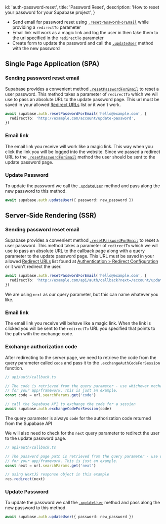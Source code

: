 
  id: 'auth-password-reset',
  title: 'Password Reset',
  description: 'How to reset your password for your Supabase project',
}

- Send email for password reset using [`.resetPasswordForEmail`](/docs/reference/javascript/auth-resetpasswordforemail) while providing a `redirectTo` parameter
- Email link will work as a magic link and log the user in then take them to the url specified in the `redirectTo` parameter
- Create form to update the password and call the [`.updateUser`](/docs/reference/javascript/auth-updateuser) method with the new password

## Single Page Application (SPA)

### Sending password reset email
Supabase provides a convenient method [`.resetPasswordForEmail`](/docs/reference/javascript/auth-resetpasswordforemail) 
to reset a user password. This method takes a parameter of `redirectTo` which we will use to pass an absolute URL to 
the update password page. This url must be saved in your allowed [Redirect URLs](https://app.supabase.com/project/sgbluorgiylcyqpqihab/auth/url-configuration) 
list or it won't work.

```ts
await supabase.auth.resetPasswordForEmail('hello@example.com', {
  redirectTo: 'http://example.com/account/update-password',
})
```

### Email link
The email link you receive will work like a magic link. This way when you click the link you will be logged into 
the website. Since we passed a redirect URL to the [`.resetPasswordForEmail`](https://supabase.com/docs/reference/javascript/auth-resetpasswordforemail) 
method the user should be sent to the update password page.

### Update Password
To update the password we call the [`.updateUser`](/docs/reference/javascript/auth-updateuser) method and pass along the new password to this method.

```ts
await supabase.auth.updateUser({ password: new_password })
```

## Server-Side Rendering (SSR)

### Sending password reset email
Supabase provides a convenient method [`.resetPasswordForEmail`](/docs/reference/javascript/auth-resetpasswordforemail) 
to reset a user password. This method takes a parameter of `redirectTo` which we will use to pass an absolute URL to 
the callback page along with a query parameter to the update password page. This URL must be saved in your 
allowed [Redirect URLs](https://app.supabase.com/project/_/auth/url-configuration) list found at 
[Authentication > Redirect Configuration](https://app.supabase.com/project/_/auth/url-configuration) or it won't 
redirect the user.

```ts
await supabase.auth.resetPasswordForEmail('hello@example.com', {
  redirectTo: 'http://example.com/api/auth/callback?next=/account/update-password',
})
```

<Admonition type="note">

We are using `next` as our query parameter, but this can name whatever you like.

</Admonition>

### Email link
The email link you receive will behave like a magic link. When the link is clicked you will be sent to the `redirectTo` URL you specified that points to the path with the exchange code.

### Exchange authorization code
After redirecting to the server page, we need to retrieve the code from the query parameter called `code` and pass it to the `.exchangeAuthCodeForSession` function.
```ts
// api/auth/callback.ts

// The code is retrieved from the query parameter - use whichever mechanism is recommended
// for your app/framework. This is just an example.
const code = url.searchParams.get('code')

// call the Supabase API to exchange the code for a session
await supabase.auth.exchangeCodeForSession(code)
```

<Admonition type="note">

The query parameter is always `code` for the authorization code returned from the Supabase API

</Admonition>

We will also need to check for the `next` query parameter to redirect the user to the update password page.
```ts
// api/auth/callback.ts

// The password page path is retrieved from the query parameter - use whichever mechanism is recommended
// for your app/framework. This is just an example.
const next = url.searchParams.get('next')

// using NextJS response object in this example
res.redirect(next)
```

### Update Password
To update the password we call the [`.updateUser`](/docs/reference/javascript/auth-updateuser) method and 
pass along the new password to this method.

```ts
await supabase.auth.updateUser({ password: new_password })
```



